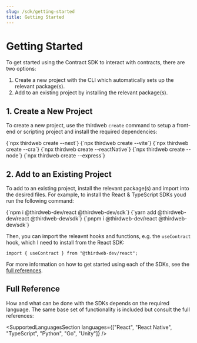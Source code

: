 ```yaml
---
slug: /sdk/getting-started
title: Getting Started
---
```



# Getting Started

To get started using the Contract SDK to interact with contracts, there are two options:

1. Create a new project with the CLI which automatically sets up the relevant package(s).
2. Add to an existing project by installing the relevant package(s).

## 1. Create a New Project

To create a new project, use the thirdweb `create` command to setup a front-end or scripting project and install the required dependencies:

<Tabs>
  <TabItem value="next" label="Next.js" default>
    <CodeBlock language="bash">{`npx thirdweb create --next`}</CodeBlock>
  </TabItem>
  <TabItem value="vite" label="Vite" default>
    <CodeBlock language="bash">{`npx thirdweb create --vite`}</CodeBlock>
  </TabItem>
  <TabItem value="react-app" label="React App" default>
    <CodeBlock language="bash">{`npx thirdweb create --cra`}</CodeBlock>
  </TabItem>
  <TabItem value="react-native" label="React Native" default>
    <CodeBlock language="bash">{`npx thirdweb create --reactNative`}</CodeBlock>
  </TabItem>
  <TabItem value="node" label="Node" default>
    <CodeBlock language="bash">{`npx thirdweb create --node`}</CodeBlock>
  </TabItem>
  <TabItem value="express" label="Express" default>
    <CodeBlock language="bash">{`npx thirdweb create --express`}</CodeBlock>
  </TabItem>
</Tabs>

## 2. Add to an Existing Project

To add to an existing project, install the relevant package(s) and import into the desired files. For example, to install the React & TypeScript SDKs youd run the following command:

<Tabs>
  <TabItem value="npm" label="npm" default>
    <CodeBlock language="bash">{`npm i @thirdweb-dev/react @thirdweb-dev/sdk`}</CodeBlock>
  </TabItem>
  <TabItem value="yarn" label="yarn">
    <CodeBlock language="bash">{`yarn add @thirdweb-dev/react @thirdweb-dev/sdk`}</CodeBlock>
  </TabItem>
  <TabItem value="pnpm" label="pnpm">
    <CodeBlock language="bash">{`pnpm i @thirdweb-dev/react @thirdweb-dev/sdk`}</CodeBlock>
  </TabItem>
</Tabs>

Then, you can import the releavnt hooks and functions, e.g. the `useContract` hook, which I need to install from the React SDK:

```tsx
import { useContract } from "@thirdweb-dev/react";
```

For more information on how to get started using each of the SDKs, see the [full references](#full-reference).

## Full Reference

How and what can be done with the SDKs depends on the required language. The same base set of functionality is included but consult the full references:

<SupportedLanguagesSection
  languages={["React", "React Native", "TypeScript", "Python", "Go", "Unity"]}
/>
